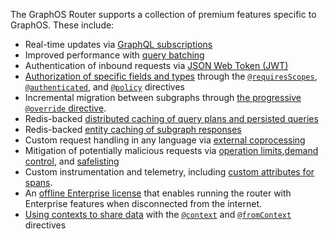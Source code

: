 The GraphOS Router supports a collection of premium features specific to GraphOS. These include:

- Real-time updates via [GraphQL subscriptions](https://www.apollographql.com/docs/router/executing-operations/subscription-support/)
- Improved performance with [query batching](https://www.apollographql.com/docs/router/executing-operations/query-batching)
- Authentication of inbound requests via [JSON Web Token (JWT)](https://www.apollographql.com/docs/router/configuration/authn-jwt/)
- [Authorization of specific fields and types](https://www.apollographql.com/docs/router/configuration/authorization) through the [`@requiresScopes`](https://www.apollographql.com/docs/router/configuration/authorization#requiresscopes), [`@authenticated`](https://www.apollographql.com/docs/router/configuration/authorization#authenticated), and [`@policy`](https://www.apollographql.com/docs/router/configuration/authorization#policy) directives
- Incremental migration between subgraphs through [the progressive `@override` directive](https://www.apollographql.com/docs/federation/entities-advanced/#incremental-migration-with-progressive-override).
- Redis-backed [distributed caching of query plans and persisted queries](https://www.apollographql.com/docs/router/configuration/distributed-caching/)
- Redis-backed [entity caching of subgraph responses](https://www.apollographql.com/docs/router/configuration/entity-caching/)
- Custom request handling in any language via [external coprocessing](https://www.apollographql.com/docs/router/customizations/coprocessor/)
- Mitigation of potentially malicious requests via [operation limits](https://www.apollographql.com/docs/router/configuration/operation-limits),[demand control](https://www.apollographql.com/docs/router/executing-operations/demand-control), and [safelisting](https://www.apollographql.com/docs/graphos/operations/persisted-queries)
- Custom instrumentation and telemetry, including [custom attributes for spans](https://www.apollographql.com/docs/router/configuration/telemetry/instrumentation/spans/#attributes).
- An [offline Enterprise license](https://www.apollographql.com/docs/router/enterprise-features/#offline-enterprise-license) that enables running the router with Enterprise features when disconnected from the internet.
- [Using contexts to share data](https://www.apollographql.com/docs/federation/entities/use-contexts) with the [`@context`](https://www.apollographql.com/docs/federation/federated-schemas/federated-directives#context) and [`@fromContext`](https://www.apollographql.com/docs/federation/federated-schemas/federated-directives#fromcontext) directives
